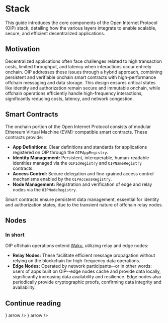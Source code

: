 
# Stack

This guide introduces the core components of the Open Internet Protocol (OIP) stack, detailing how the various layers integrate to enable scalable, secure, and efficient decentralized applications.

## Motivation
Decentralized applications often face challenges related to high transaction costs, limited throughput, and latency when interactions occur entirely onchain. OIP addresses these issues through a hybrid approach, combining persistent and verifiable onchain smart contracts with high-performance offchain messaging and data storage. This design ensures critical states like identity and authorization remain secure and immutable onchain, while offchain operations efficiently handle high-frequency interactions, significantly reducing costs, latency, and network congestion.

## Smart Contracts

The onchain portion of the Open Internet Protocol consists of modular Ethereum Virtual Machine (EVM)-compatible smart contracts. These contracts provide:

- **App Definitions:** Clear definitions and standards for applications registered on OIP through the `OIPAppRegistry`.
- **Identity Management:** Persistent, interoperable, human-readable identities managed via the `OIPIdRegistry` and `OIPNameRegistry` contracts.
- **Access Control:** Secure delegation and fine-grained access control mechanisms enabled by the `OIPAccessRegistry`.
- **Node Management:** Registration and verification of edge and relay nodes via the `OIPNodeRegistry`.

Smart contracts ensure persistent data management, essential for identity and authorization states, due to the transient nature of offchain relay nodes.

## Nodes

### In short
OIP offchain operations extend [Waku](/networking-layer/waku), utilizing relay and edge nodes:

- **Relay Nodes:** These facilitate efficient message propagation without relying on the blockchain for high-frequency data operations.
- **Edge Nodes:** Operated by network participants--or in other words: users of apps built on OIP--edge nodes cache and provide data locally, significantly increasing data availability and resilience. Edge nodes also periodically provide cryptographic proofs, confirming data integrity and availability.


## Continue reading
 <Cards>
  <Cards.Card
    title="Smart Contracts"
    href="/smart-contracts"
    icon={<IconFiles />}
    arrow
  />
  <Cards.Card
    title="Offchain Nodes"
    href="/nodes/edge"
    icon={<IconSatellite />}
    arrow
  />
</Cards>